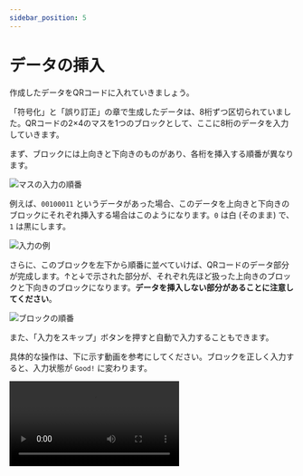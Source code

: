 ```yaml
---
sidebar_position: 5
---
```



# データの挿入

作成したデータをQRコードに入れていきましょう。

「符号化」と「誤り訂正」の章で生成したデータは、8桁ずつ区切られていました。QRコードの2×4のマスを1つのブロックとして、ここに8桁のデータを入力していきます。

まず、ブロックには上向きと下向きのものがあり、各桁を挿入する順番が異なります。

![マスの入力の順番](./order.drawio.svg)

例えば、`00100011` というデータがあった場合、このデータを上向きと下向きのブロックにそれぞれ挿入する場合はこのようになります。`0` は白 (そのまま) で、`1` は黒にします。

![入力の例](./example.drawio.svg)

さらに、このブロックを左下から順番に並べていけば、QRコードのデータ部分が完成します。↑と↓で示された部分が、それぞれ先ほど扱った上向きのブロックと下向きのブロックになります。**データを挿入しない部分があることに注意してください**。

![ブロックの順番](./block-order.drawio.svg)

また、「入力をスキップ」ボタンを押すと自動で入力することもできます。

具体的な操作は、下に示す動画を参考にしてください。ブロックを正しく入力すると、入力状態が `Good!` に変わります。

<video src={insertDataVideo} controls />

では、実際にデータを入力してみましょう。

<InsertDataPlayground />
